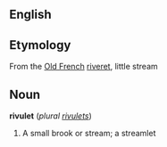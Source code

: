 ==English==

==Etymology==
From the [[Old French]] [[riveret]], little stream

==Noun==
'''rivulet''' (''plural'' ''[[rivulet]]s'')

# A small brook or stream; a streamlet